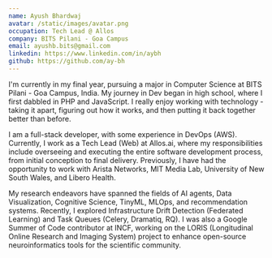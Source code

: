 ```yaml
---
name: Ayush Bhardwaj
avatar: /static/images/avatar.png
occupation: Tech Lead @ Allos
company: BITS Pilani - Goa Campus
email: ayushb.bits@gmail.com
linkedin: https://www.linkedin.com/in/aybh
github: https://github.com/ay-bh
---
```


I'm currently in my final year, pursuing a major in Computer Science at BITS Pilani - Goa Campus, India. My journey in Dev began in high school, where I first dabbled in PHP and JavaScript. I really enjoy working with technology - taking it apart, figuring out how it works, and then putting it back together better than before.

I am a full-stack developer, with some experience in DevOps (AWS). Currently, I work as a Tech Lead (Web) at Allos.ai, where my responsibilities include overseeing and executing the entire software development process, from initial conception to final delivery. Previously, I have had the opportunity to work with Arista Networks, MIT Media Lab, University of New South Wales, and Libero Health.

My research endeavors have spanned the fields of AI agents, Data Visualization, Cognitive Science, TinyML, MLOps, and recommendation systems. Recently, I explored Infrastructure Drift Detection (Federated Learning) and Task Queues (Celery, Dramatiq, RQ). I was also a Google Summer of Code contributor at INCF, working on the LORIS (Longitudinal Online Research and Imaging System) project to enhance open-source neuroinformatics tools for the scientific community.
